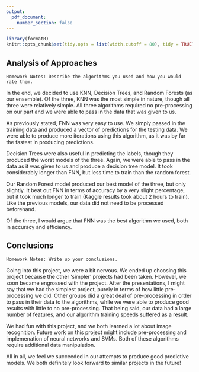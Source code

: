 ```yaml
---
output: 
  pdf_document:
    number_section: false
---
```


```r
library(formatR)
knitr::opts_chunk$set(tidy.opts = list(width.cutoff = 80), tidy = TRUE)
```

## Analysis of Approaches

```note
Homework Notes: Describe the algorithms you used and how you would rate them.
```

In the end, we decided to use KNN, Decision Trees, and Random Forests (as our ensemble). Of the three, KNN was the most simple in nature, though all three were relatively simple. All three algorithms required no pre-processing on our part and we were able to pass in the data that was given to us.

As previously stated, FNN was very easy to use. We simply passed in the training data and produced a vector of predictions for the testing data. We were able to produce more iterations using this algorithm, as it was by far the fastest in producing predictions. 

Decision Trees were also useful in predicting the labels, though they produced the worst models of the three. Again, we were able to pass in the data as it was given to us and produce a decision tree model. It took considerably longer than FNN, but less time to train than the random forest. 

Our Random Forest model produced our best model of the three, but only slightly. It beat out FNN in terms of accuracy by a very slight percentage, but it took much longer to train (Kaggle results took about 2 hours to train). Like the previous models, our data did not need to be processed beforehand. 

Of the three, I would argue that FNN was the best algorithm we used, both in accuracy and efficiency. 

## Conclusions

```note
Homework Notes: Write up your conclusions.
```

Going into this project, we were a bit nervous. We ended up choosing this project because the other 'simpler' projects had been taken. However, we soon became engrossed with the project. After the presentations, I might say that we had the simplest project, purely in terms of how little pre-processing we did. Other groups did a great deal of pre-processing in order to pass in their data to the algorithms, while we were able to produce good results with little to no pre-processing. That being said, our data had a large number of features, and our algorithm training speeds suffered as a result. 

We had fun with this project, and we both learned a lot about image recognition. Future work on this project might include pre-processing and implemenation of neural networks and SVMs. Both of these algorithms require additional data manipulation.

All in all, we feel we succeeded in our attempts to produce good predictive models. We both definitely look forward to similar projects in the future!